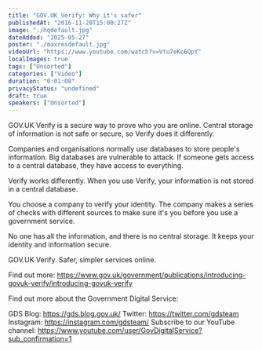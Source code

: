 ```yaml
---
title: "GOV.UK Verify: Why it's safer"
publishedAt: "2016-11-28T15:00:27Z"
image: "./hqdefault.jpg"
dateAdded: "2025-05-27"
poster: "./maxresdefault.jpg"
videoUrl: "https://www.youtube.com/watch?v=Vtu7eKc6QpY"
localImages: true
tags: ["Unsorted"]
categories: ["Video"]
duration: "0:01:08"
privacyStatus: "undefined"
draft: true
speakers: ["Unsorted"]
---
```

GOV.UK Verify is a secure way to prove who you are online. Central storage of information is not safe or secure, so Verify does it differently.

Companies and organisations normally use databases to store people's information. Big databases are vulnerable to attack. If someone gets access to a central database, they have access to everything.

Verify works differently. When you use Verify, your information is not stored in a central database.

You choose a company to verify your identity. The company makes a series of checks with different sources to make sure it's you before you use a government service.

No one has all the information, and there is no central storage. It keeps your identity and information secure.

GOV.UK Verify. Safer, simpler services online.

Find out more: https://www.gov.uk/government/publications/introducing-govuk-verify/introducing-govuk-verify 

Find out more about the Government Digital Service:

GDS Blog: https://gds.blog.gov.uk/
Twitter: https://twitter.com/gdsteam 
Instagram: https://instagram.com/gdsteam/ 
Subscribe to our YouTube channel: 
https://www.youtube.com/user/GovDigitalService?sub_confirmation=1
